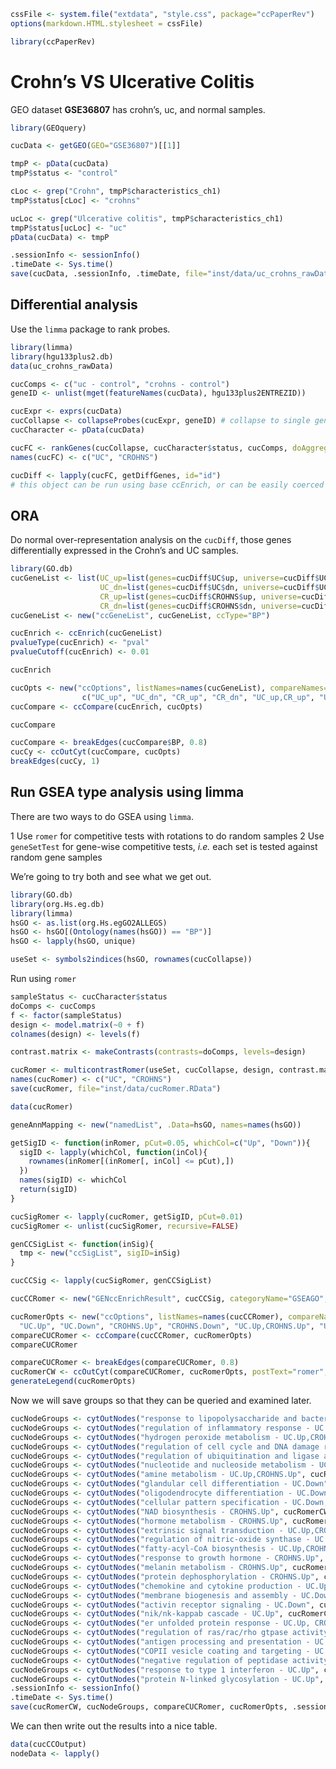 <!--
%\VignetteEngine{knitr}
%\VignetteIndexEntry{UC vs Crohn's}
%\VignetteDepends{ccPaperRev, GEOquery, limma, hgu133plus2.db, GO.db, org.Hs.eg.db}
-->

```r
cssFile <- system.file("extdata", "style.css", package="ccPaperRev")
options(markdown.HTML.stylesheet = cssFile)
```


```r
library(ccPaperRev)
```


# Crohn's VS Ulcerative Colitis

GEO dataset **GSE36807** has crohn's, uc, and normal samples. 

```r
library(GEOquery)

cucData <- getGEO(GEO="GSE36807")[[1]]

tmpP <- pData(cucData)
tmpP$status <- "control"

cLoc <- grep("Crohn", tmpP$characteristics_ch1)
tmpP$status[cLoc] <- "crohns"

ucLoc <- grep("Ulcerative colitis", tmpP$characteristics_ch1)
tmpP$status[ucLoc] <- "uc"
pData(cucData) <- tmpP

.sessionInfo <- sessionInfo()
.timeDate <- Sys.time()
save(cucData, .sessionInfo, .timeDate, file="inst/data/uc_crohns_rawData.RData")
```

## Differential analysis

Use the `limma` package to rank probes. 

```r
library(limma)
library(hgu133plus2.db)
data(uc_crohns_rawData)

cucComps <- c("uc - control", "crohns - control")
geneID <- unlist(mget(featureNames(cucData), hgu133plus2ENTREZID))

cucExpr <- exprs(cucData)
cucCollapse <- collapseProbes(cucExpr, geneID) # collapse to single genes using median of expression
cucCharacter <- pData(cucData)

cucFC <- rankGenes(cucCollapse, cucCharacter$status, cucComps, doAggregation=FALSE, aggregateIndex=NA)
names(cucFC) <- c("UC", "CROHNS")

cucDiff <- lapply(cucFC, getDiffGenes, id="id")
# this object can be run using base ccEnrich, or can be easily coerced
```

## ORA

Do normal over-representation analysis on the `cucDiff`, those genes differentially expressed in the Crohn's and UC samples.

```r
library(GO.db)
cucGeneList <- list(UC_up=list(genes=cucDiff$UC$up, universe=cucDiff$UC$universe, annotation="org.Hs.eg.db"),
                    UC_dn=list(genes=cucDiff$UC$dn, universe=cucDiff$UC$universe, annotation="org.Hs.eg.db"),
                    CR_up=list(genes=cucDiff$CROHNS$up, universe=cucDiff$CROHNS$universe, annotation="org.Hs.eg.db"),
                    CR_dn=list(genes=cucDiff$CROHNS$dn, universe=cucDiff$CROHNS$universe, annotation="org.Hs.eg.db"))
cucGeneList <- new("ccGeneList", cucGeneList, ccType="BP")

cucEnrich <- ccEnrich(cucGeneList)
pvalueType(cucEnrich) <- "pval"
pvalueCutoff(cucEnrich) <- 0.01

cucEnrich

cucOpts <- new("ccOptions", listNames=names(cucGeneList), compareNames=
                c("UC_up", "UC_dn", "CR_up", "CR_dn", "UC_up,CR_up", "UC_up,CR_dn", "UC_dn,CR_up", "UC_dn,CR_dn"))
cucCompare <- ccCompare(cucEnrich, cucOpts)

cucCompare

```

```r
cucCompare <- breakEdges(cucCompare$BP, 0.8)
cucCy <- ccOutCyt(cucCompare, cucOpts)
breakEdges(cucCy, 1)
```



## Run GSEA type analysis using limma

There are two ways to do GSEA using `limma`. 

  1 Use `romer` for competitive tests with rotations to do random samples
  2 Use `geneSetTest` for gene-wise competitive tests, *i.e.* each set is tested against random gene samples
  
We're going to try both and see what we get out.

```r
library(GO.db)
library(org.Hs.eg.db)
library(limma)
hsGO <- as.list(org.Hs.egGO2ALLEGS)
hsGO <- hsGO[(Ontology(names(hsGO)) == "BP")]
hsGO <- lapply(hsGO, unique)

useSet <- symbols2indices(hsGO, rownames(cucCollapse))
```

Run using `romer`

```r
sampleStatus <- cucCharacter$status
doComps <- cucComps
f <- factor(sampleStatus)
design <- model.matrix(~0 + f)
colnames(design) <- levels(f)

contrast.matrix <- makeContrasts(contrasts=doComps, levels=design)
```

```r
cucRomer <- multicontrastRomer(useSet, cucCollapse, design, contrast.matrix, nrot=10000)
names(cucRomer) <- c("UC", "CROHNS")
save(cucRomer, file="inst/data/cucRomer.RData")

```


```r
data(cucRomer)

geneAnnMapping <- new("namedList", .Data=hsGO, names=names(hsGO))

getSigID <- function(inRomer, pCut=0.05, whichCol=c("Up", "Down")){
  sigID <- lapply(whichCol, function(inCol){
    rownames(inRomer[(inRomer[, inCol] <= pCut),])
  })
  names(sigID) <- whichCol
  return(sigID)
}

cucSigRomer <- lapply(cucRomer, getSigID, pCut=0.01)
cucSigRomer <- unlist(cucSigRomer, recursive=FALSE)

genCCSigList <- function(inSig){
  tmp <- new("ccSigList", sigID=inSig)
}

cucCCSig <- lapply(cucSigRomer, genCCSigList)

cucCCRomer <- new("GENccEnrichResult", cucCCSig, categoryName="GSEAGO", geneAnnMapping=geneAnnMapping, overlapType="overlap", annDescription=Term(names(geneAnnMapping)))

cucRomerOpts <- new("ccOptions", listNames=names(cucCCRomer), compareNames=c(
  "UC.Up", "UC.Down", "CROHNS.Up", "CROHNS.Down", "UC.Up,CROHNS.Up", "UC.Up,CROHNS.Down", "UC.Down,CROHNS.Up", "UC.Down,CROHNS.Down"))
compareCUCRomer <- ccCompare(cucCCRomer, cucRomerOpts)
compareCUCRomer
```

```r
compareCUCRomer <- breakEdges(compareCUCRomer, 0.8)
cucRomerCW <- ccOutCyt(compareCUCRomer, cucRomerOpts, postText="romer", rpcPort=9001)
generateLegend(cucRomerOpts)
```

Now we will save groups so that they can be queried and examined later.

```r
cucNodeGroups <- cytOutNodes("response to lipopolysaccharide and bacterial - UC.Up", cucRomerCW)
cucNodeGroups <- cytOutNodes("regulation of inflammatory response - UC.Up", cucRomerCW, cucNodeGroups)
cucNodeGroups <- cytOutNodes("hydrogen peroxide metabolism - UC.Up,CROHNS.Up", cucRomerCW, cucNodeGroups)
cucNodeGroups <- cytOutNodes("regulation of cell cycle and DNA damage response - UC.Up", cucRomerCW, cucNodeGroups)
cucNodeGroups <- cytOutNodes("regulation of ubiquitination and ligase activity - UC.Up", cucRomerCW, cucNodeGroups)
cucNodeGroups <- cytOutNodes("nucleotide and nucleoside metabolism - UC.Up,CROHNS.Up", cucRomerCW, cucNodeGroups)
cucNodeGroups <- cytOutNodes("amine metabolism - UC.Up,CROHNS.Up", cucRomerCW, cucNodeGroups)
cucNodeGroups <- cytOutNodes("glandular cell differentiation - UC.Down", cucRomerCW, cucNodeGroups)
cucNodeGroups <- cytOutNodes("oligodendrocyte differentiation - UC.Down,CROHNS.Down", cucRomerCW, cucNodeGroups)
cucNodeGroups <- cytOutNodes("cellular pattern specification - UC.Down,CROHNS.Down", cucRomerCW, cucNodeGroups)
cucNodeGroups <- cytOutNodes("NAD biosynthesis - CROHNS.Up", cucRomerCW, cucNodeGroups)
cucNodeGroups <- cytOutNodes("hormone metabolism - CROHNS.Up", cucRomerCW, cucNodeGroups)
cucNodeGroups <- cytOutNodes("extrinsic signal transduction - UC.Up,CROHNS.Up", cucRomerCW, cucNodeGroups)
cucNodeGroups <- cytOutNodes("regulation of nitric-oxide synthase - UC.Up,CROHNS.Up", cucRomerCW, cucNodeGroups)
cucNodeGroups <- cytOutNodes("fatty-acyl-CoA biosynthesis - UC.Up,CROHNS.Up", cucRomerCW, cucNodeGroups)
cucNodeGroups <- cytOutNodes("response to growth hormone - CROHNS.Up", cucRomerCW, cucNodeGroups)
cucNodeGroups <- cytOutNodes("melanin metabolism - CROHNS.Up", cucRomerCW, cucNodeGroups)
cucNodeGroups <- cytOutNodes("protein dephosphorylation - CROHNS.Up", cucRomerCW, cucNodeGroups)
cucNodeGroups <- cytOutNodes("chemokine and cytokine production - UC.Up,CROHNS.Up", cucRomerCW, cucNodeGroups)
cucNodeGroups <- cytOutNodes("membrane biogenesis and assembly - UC.Down", cucRomerCW, cucNodeGroups)
cucNodeGroups <- cytOutNodes("activin receptor signaling - UC.Down", cucRomerCW, cucNodeGroups)
cucNodeGroups <- cytOutNodes("nik/nk-kappab cascade - UC.Up", cucRomerCW, cucNodeGroups)
cucNodeGroups <- cytOutNodes("er unfolded protein response - UC.Up, CROHNS.Up", cucRomerCW, cucNodeGroups)
cucNodeGroups <- cytOutNodes("regulation of ras/rac/rho gtpase activity - UC.Up", cucRomerCW, cucNodeGroups)
cucNodeGroups <- cytOutNodes("antigen processing and presentation - UC.UP,CROHNS.Up", cucRomerCW, cucNodeGroups)
cucNodeGroups <- cytOutNodes("COPII vesicle coating and targeting - UC.Up", cucRomerCW, cucNodeGroups)
cucNodeGroups <- cytOutNodes("negative regulation of peptidase activity - UC.Up", cucRomerCW, cucNodeGroups)
cucNodeGroups <- cytOutNodes("response to type 1 interferon - UC.Up", cucRomerCW, cucNodeGroups)
cucNodeGroups <- cytOutNodes("protein N-linked glycosylation - UC.Up", cucRomerCW, cucNodeGroups)
.sessionInfo <- sessionInfo()
.timeDate <- Sys.time()
save(cucRomerCW, cucNodeGroups, compareCUCRomer, cucRomerOpts, .sessionInfo, .timeDate, file="inst/data/cucCCOutput.RData")
```


We can then write out the results into a nice table.

```r
data(cucCCOutput)
nodeData <- lapply()
```

